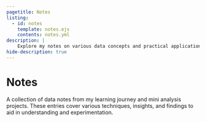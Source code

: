 ```yaml
---
pagetitle: Notes
listing:
  - id: notes
    template: notes.ejs
    contents: notes.yml
description: |
    Explore my notes on various data concepts and practical applications, offering insights and tips to enhance your understanding and execution of data-driven solutions.
hide-description: true
---
```


::: {.column-page}

<h1 class="title">Notes</h1>

:::

::: {.column-screen}
::: {.portfolio-banner}
::: {.column-page}
A collection of data notes from my learning journey and mini analysis projects. These entries cover various techniques, insights, and findings to aid in understanding and experimentation.
:::
:::
:::

::: {.column-page}
:::{#notes}

:::

:::